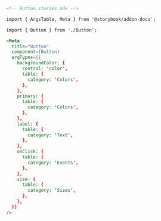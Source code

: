 ```md
<!-- Button.stories.mdx -->

import { ArgsTable, Meta } from '@storybook/addon-docs';

import { Button } from './Button';

<Meta
  title="Button"
  component={Button}
  argTypes={{
    backgroundColor: {
      control: 'color',
      table: {
        category: 'Colors',
      },
    },
    primary: {
      table: {
        category: 'Colors',
      },
    },
    label: {
      table: {
        category: 'Text',
      },
    },
    onClick: {
      table: {
        category: 'Events',
      },
    },
    size: {
      table: {
        category: 'Sizes',
      },
    },
  }}
/>
```